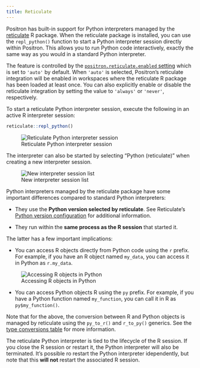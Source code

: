 ```yaml
---
title: Reticulate
---
```


Positron has built-in support for Python interpreters managed by the [reticulate](https://rstudio.github.io/reticulate/) R package. When the reticulate package is installed, you can use the `repl_python()` function to start a Python interpreter session directly within Positron. This allows you to run Python code interactively, exactly the same way as you would in a standard Python interpreter.

The feature is controlled by the [`positron.reticulate.enabled` setting](positron://settings/positron.reticulate.enabled) which is set to `'auto'` by default. When `'auto'` is selected, Positron's reticulate integration will be enabled in workspaces where the reticulate R package has
been loaded at least once. You can also explicitly enable or disable the reticulate integration by setting the value to `'always'` or `'never'`, respectively.

To start a reticulate Python interpreter session, execute the following in an active R interpreter session:

```r
reticulate::repl_python()
```

![Reticulate Python interpreter session](images/reticulate-interpreter.png)

The interpreter can also be started by selecting "Python (reticulate)" when creating a new interpreter session. 

![New interpreter session list](images/reticulate-interpreter-list.png)

Python interpreters managed by the reticulate package have some important differences compared to standard Python interpreters:

- They use the **Python version selected by reticulate**. See Reticulate's [Python version configuration](https://rstudio.github.io/reticulate/articles/versions.html) for additional information.

- They run within the **same process as the R session** that started it. 

The latter has a few important implications:

- You can access R objects directly from Python code using the `r` prefix. For example, if you have an R object named `my_data`, you can access it in Python as `r.my_data`. 

![Accessing R objects in Python](images/reticulate-python-objs.png)

- You can access Python objects R using the `py` prefix. For example, if you have a Python function named `my_function`, you can call it in R as `py$my_function()`.

Note that for the above, the conversion between R and Python objects is managed by reticulate using the `py_to_r()` and `r_to_py()` generics. See the [type conversions table](https://rstudio.github.io/reticulate/index.html#type-conversions) for more information.

The reticulate Python interpreter is tied to the lifecycle of the R session. If you close the R session or restart it, the Python interpreter will also be terminated. It's possible ro restart the Python interpreter idependently, but note that this **will not** restart the associated R session.







